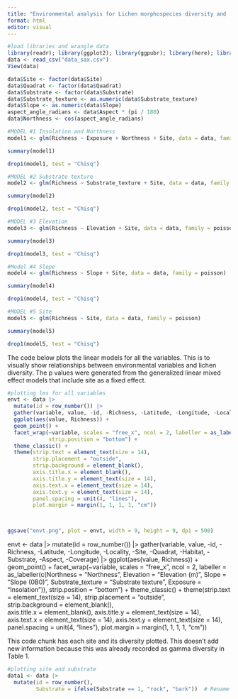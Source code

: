```yaml
---
title: "Environmental analysis for Lichen morphospecies diversity and  across the Tswalu Kalahari Reserve, South Africa manuscript"
format: html
editor: visual
---
```


```r
#load libraries and wrangle data
library(readr); library(ggplot2); library(ggpubr); library(here); library(dplyr); library(tidyr); library(lme4); library(arm)
data <- read_csv("data_sax.csv")
View(data)

data$Site <- factor(data$Site)
data$Quadrat <- factor(data$Quadrat)
data$Substrate <- factor(data$Substrate)
data$Substrate_texture <- as.numeric(data$Substrate_texture)
data$Slope <- as.numeric(data$Slope)
aspect_angle_radians <- data$Aspect * (pi / 180)
data$Northness <- cos(aspect_angle_radians)
```

```r
#MODEL #1 Insolation and Northness
model1 <- glm(Richness ~ Exposure + Northness + Site, data = data, family = poisson)

summary(model1)

drop1(model1, test = "Chisq")
```

```r
#MODEL #2 Substrate texture 
model2 <- glm(Richness ~ Substrate_texture + Site, data = data, family = poisson)

summary(model2)

drop1(model2, test = "Chisq")
```

```r
#MODEL #3 Elevation
model3 <- glm(Richness ~ Elevation + Site, data = data, family = poisson)

summary(model3)

drop1(model3, test = "Chisq")
```

```r
#Model #4 Slope
model4 <- glm(Richness ~ Slope + Site, data = data, family = poisson)

summary(model4)

drop1(model4, test = "Chisq")
```

```r
#MODEL #5 Site
model5 <- glm(Richness ~ Site, data = data, family = poisson) 

summary(model5)

drop1(model5, test = "Chisq")
```

The code below plots the linear models for all the variables. This is to visually show relationships between environmental variables and lichen diversity. The p values were generated from the generalized linear mixed effect models that include site as a fixed effect.

```r
#plotting lms for all variables
envt <- data |>
  mutate(id = row_number()) |>
  gather(variable, value, -id, -Richness, -Latitude, -Longitude, -Locality, -Site, -Quadrat, -Habitat, -Substrate, -Aspect, -Coverage) |>
  ggplot(aes(value, Richness)) +
  geom_point() +
  facet_wrap(~variable, scales = "free_x", ncol = 2, labeller = as_labeller(c(Northness = "Northness", Elevation = "Elevation (m)", Slope = "Slope (\u00B0)", Substrate_texture = "Substrate texture", Exposure = "Insolation")),
             strip.position = "bottom") +
  theme_classic() +
  theme(strip.text = element_text(size = 14),
        strip.placement = "outside",  
        strip.background = element_blank(),  
        axis.title.x = element_blank(),
        axis.title.y = element_text(size = 14),
        axis.text.x = element_text(size = 14),
        axis.text.y = element_text(size = 14),
        panel.spacing = unit(4, "lines"),
        plot.margin = margin(1, 1, 1, 1, "cm"))
      


ggsave("envt.png", plot = envt, width = 9, height = 9, dpi = 500)
```

envt <- data |>
  mutate(id = row_number()) |>
  gather(variable, value, -id, -Richness, -Latitude, -Longitude, -Locality, -Site, -Quadrat, -Habitat, -Substrate, -Aspect, -Coverage) |>
  ggplot(aes(value, Richness)) +
  geom_point() +
  facet_wrap(~variable, scales = "free_x", ncol = 2, labeller = as_labeller(c(Northness = "Northness", Elevation = "Elevation (m)", Slope = "Slope (\u00B0)", Substrate_texture = "Substrate texture", Exposure = "Insolation")),
             strip.position = "bottom") +
  theme_classic() +
  theme(strip.text = element_text(size = 14),
        strip.placement = "outside",  
        strip.background = element_blank(),  
        axis.title.x = element_blank(),
        axis.title.y = element_text(size = 14),
        axis.text.x = element_text(size = 14),
        axis.text.y = element_text(size = 14),
        panel.spacing = unit(4, "lines"),
        plot.margin = margin(1, 1, 1, 1, "cm"))
      




This code chunk has each site and its diversity plotted. This doesn't add new information because this was already recorded as gamma diversity in Table 1.

```r
#plotting site and substrate 
data1 <- data |>
  mutate(id = row_number(),
         Substrate = ifelse(Substrate == 1, "rock", "bark"))  # Rename substrate categories
```
